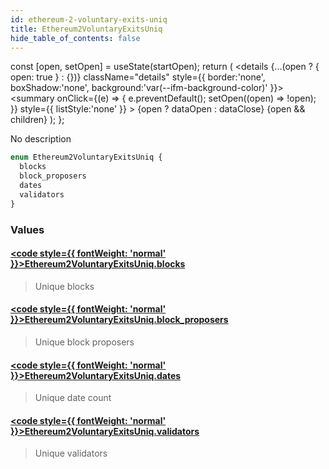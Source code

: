 ```yaml
---
id: ethereum-2-voluntary-exits-uniq
title: Ethereum2VoluntaryExitsUniq
hide_table_of_contents: false
---
```







  const [open, setOpen] = useState(startOpen);
  return (
    <details {...(open ? { open: true } : {})} className="details" style={{ border:'none', boxShadow:'none', background:'var(--ifm-background-color)' }}>
      <summary
        onClick={(e) => {
          e.preventDefault();
          setOpen((open) => !open);
        }}
        style={{ listStyle:'none' }}
      >
      {open ? dataOpen : dataClose}
      </summary>
      {open && children}
    </details>
  );
};








No description


```graphql
enum Ethereum2VoluntaryExitsUniq {
  blocks
  block_proposers
  dates
  validators
}
```




### Values

#### [<code style={{ fontWeight: 'normal' }}>Ethereum2VoluntaryExitsUniq.<b>blocks</b></code>](#)  
> 
> 
> Unique blocks
> 

#### [<code style={{ fontWeight: 'normal' }}>Ethereum2VoluntaryExitsUniq.<b>block_proposers</b></code>](#)  
> 
> 
> Unique block proposers
> 

#### [<code style={{ fontWeight: 'normal' }}>Ethereum2VoluntaryExitsUniq.<b>dates</b></code>](#)  
> 
> 
> Unique date count
> 

#### [<code style={{ fontWeight: 'normal' }}>Ethereum2VoluntaryExitsUniq.<b>validators</b></code>](#)  
> 
> 
> Unique validators
> 



